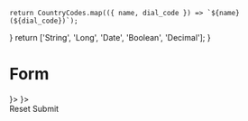 


    return CountryCodes.map(({ name, dial_code }) => `${name} (${dial_code})`);
}
    return ['String', 'Long', 'Date', 'Boolean', 'Decimal'];
}

<Meta title="Components/Form"/>

# Form

<Preview>
    <Story name="Overview">
        <div style={{ display: 'flex', justifyContent: 'center', margin: '0 auto', width: '60vw', maxWidth: '70rem'}}>
            <Form>
                <Form.Fieldset legend="Form fields">
                    <Form.Text label="Input" />
                    <Form.InputGroup label="Phone" prefix={<Form.Select label="Phone prefix" values={getCountryCodes()} value="France (+33)" style={{ width: '14rem' }}/>}>
                        <Form.Tel label="Phone number" />
                    </Form.InputGroup>
                    <Form.InputGroup label="Column" suffix={<Form.Select label="Column type" values={getColumnTypes()} value="Date" />}>
                        <Form.Text label="Column name" />
                    </Form.InputGroup>
                    <Form.InputGroup label="Amount"
                                     prefix="$"
                                     suffix=".00">
                        <Form.Number label="Amount without decimal" min="1" step="1" />
                    </Form.InputGroup>
                    <Form.File label="File" />
                    <Form.Password label="Password" />
                    <Form.Search label="Search" />
                    <Form.Textarea label="Textarea" />
                    <Form.Select label="Select" values={['', 'foo', 'bar']} value="foo"/>
                    <Form.Select label="Select multiple" values={['foo', 'bar']} multiple value={['foo']} />
                    <Form.Checkbox label="Checkbox" checked />
                    <Form.Radio label="Radio" checked />
                    <Form.Switch label="Switch" checked />
                </Form.Fieldset>
                <div style={{ display: 'flex', justifyContent: 'space-between', padding: '2rem 0'}}>
                    <Button.Secondary type="reset" onClick={action('clicked')}>Reset</Button.Secondary>
                    <Button.Primary onClick={action('clicked')}>Submit</Button.Primary>
                </div>
            </Form>
        </div>
    </Story>
</Preview>